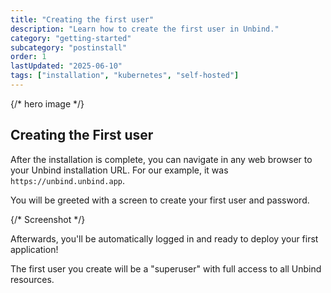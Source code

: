 ```yaml
---
title: "Creating the first user"
description: "Learn how to create the first user in Unbind."
category: "getting-started"
subcategory: "postinstall"
order: 1
lastUpdated: "2025-06-10"
tags: ["installation", "kubernetes", "self-hosted"]
---
```



{/* hero image */}

## Creating the First user
After the installation is complete, you can navigate in any web browser to your Unbind installation URL. For our example, it was `https://unbind.unbind.app`.

You will be greeted with a screen to create your first user and password.

{/* Screenshot */}

Afterwards, you'll be automatically logged in and ready to deploy your first application!

<Callout type="info">
The first user you create will be a "superuser" with full access to all Unbind resources.
</Callout>
